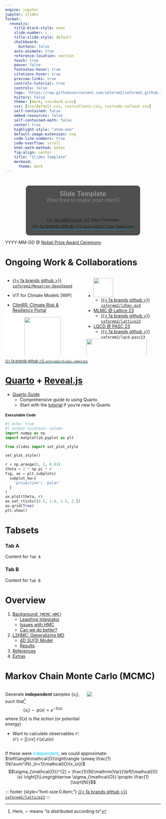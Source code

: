 ```yaml
---
engine: jupyter
jupyter: slides
format:
  revealjs:
    title-block-style: none
    slide-number: c
    title-slide-style: default
    chalkboard:
      buttons: false
    auto-animate: true
    reference-location: section
    touch: true
    pause: false
    footnotes-hover: true
    citations-hover: true
    preview-links: true
    controls-tutorial: true
    controls: false
    logo: "https://raw.githubusercontent.com/saforem2/saforem2.github.io/master/favicon.svg"
    history: false
    theme: [dark, css/dark.scss]
    css: [css/default.css, css/callouts.css, css/code-callout.css]
    self-contained: false
    embed-resources: false
    self-contained-math: false
    center: true
    highlight-style: "atom-one"
    default-image-extension: svg
    code-line-numbers: true
    code-overflow: scroll
    html-math-method: katex
    fig-align: center
    title: "Slides Template"
    mermaid:
      theme: dark
---
```


<!-- # {.title-slide .centeredslide background-iframe="https://saforem2.github.io/grid-worms-animation/" loading="lazy"} -->
# {.centeredslide background-iframe="https://saforem2.github.io/grid-worms-animation/" loading="lazy"}
# {.title-slide .centeredslide background-iframe="https://saforem2.github.io/grid-worms-animation/" loading="lazy"}

::: {style="background-color: rgba(22,22,22,0.75); border-radius: 10px; text-align:center; padding: 0px; padding-left: 1.5em; padding-right: 1.5em; max-width: min-content; min-width: max-content; margin-left: auto; margin-right: auto; padding-top: 0.2em; padding-bottom: 0.2em; line-height: 1.5em!important;"}

[Slide Template]{style="color:#939393; font-size:1.5em; font-weight: bold;"}  
[(feel free to make your own!)]{style="color:#777777; font-size:1.2em; font-weight: bold;"}  
[<br>&nbsp;]{style="padding-bottom: 0.5rem;"}  
[{{< fa solid home >}}](https://samforeman.me) Sam Foreman  
<!-- [Xiao-Yong Jin, James C. Osborn]{.dim-text style="font-size:0.8em;"}   -->
[[{{< fa brands github >}} `saforem2/`](https://github.com/saforem2/)]{style="border-bottom: 0.5px solid #00ccff;"}[[`slide-template`](https://github.com/saforem2/slide-template)]{style="border-bottom: 0.5px solid #00ccff;"}

:::

::: footer

[YYYY-MM-DD @ [Nobel Prize Award Ceremony](https://yeah-right.com)]{.dim-text style="text-align:left;'}

:::

# [Ongoing Work \& Collaborations]{style="color: #1c1c1c"} {.centeredslide background-color=#FCFCFC style="color: #333333;"}

::::::::::::::::::: {.columns}

:::::: {.column width="50%"}

::::: {.callout-note title="Cool Callouts" collapse=false width="100%" style="background-color: #FFFFFF;"}

- [{{< fa brands github >}} `saforem2/Megatron-DeepSpeed`](https://github.com/saforem2/Megatron-DeepSpeed)

:::::


::::: {.callout-important title="Climate Modeling" collapse=false style="background-color: #FFFFFF;"}

- ViT for Climate Models [[WIP]]{.red-text}

- [ClimRR: Climate Risk \& Resiliency Portal](https://disgeoportal.egs.anl.gov/ClimRR/)

::: {.r-stack style="text-align:center;"}
[![](./assets/globe_specific_hum_wind.gif){width="70%"}]{}

[![](./assets/forecast1.png)]{.fragment width="100%" style="margin-top: 1em;"}

[![](./assets/forecast2.png)]{.fragment width="100%" style="margin-top: 2em;"}

[![](./assets/forecast3.png)]{.fragment width="100%" style="margin-top: 2em;"}

:::

:::::

::::::

:::::: {.column width="50%"}

::: {.callout-tip title="Lattice QCD" collapse=false style="width:100%!important;"}

- [![](https://raw.githubusercontent.com/saforem2/l2hmc-qcd/main/assets/logo-small.svg){style="height:3.92rem; margin:unset;"}](https://saforem2.github.io/l2hmc-qcd)
  - [{{< fa brands github >}} `saforem2/l2hmc-qcd`](https://github.com/saforem2/l2hmc-qcd)

- [MLMC @ Lattice 23](https://saforem2.github.io/lattice23)
  - [{{< fa brands github >}} `saforem2/lattice23`](https://github.com/saforem2/lattice23)
- [LQCD @ PASC 23](https://saforem2.github.io/lqcd-pasc23)
  - [{{< fa brands github >}} `saforem2/lqcd-pasc23`](https://github.com/saforem2/lattice23)



![](https://saforem2.github.io/lattice23/assets/SU3/logdet_ridgeplot2.svg){width="90%" style="margin-top: -1rem;"}

:::

::::::

:::::::::::::::::::


::: footer

::: {style="text-align:inherit; color: #222222; font-size: 0.8em;"}

[[{{< fa brands github >}} `saforem2/`](https://github.com/saforem2/)]{style="border-bottom: 0.5px solid #29B6F6; color: #F06292!important;"}[[`slides-template`](https://github.com/saforem2/scaling4science)]{style="border-bottom: 0.5px solid #29B6F6;"}
:::

:::

# [Quarto](https://quarto.org/docs/presentations/revealjs/) + [Reveal.js](https://revealjs.com/)

- [Quarto Guide](https://quarto.org/docs/guide/)
  - Comprehensive guide to using Quarto
  - Start with the [tutorial](https://quarto.org/docs/get-started/) if you're new to Quarto


# Executable Code {style="font-size:0.75rem;"}

```python
#| echo: true
#| output-location: column
import numpy as np
import matplotlib.pyplot as plt

from slides import set_plot_style

set_plot_style()

r = np.arange(0, 2, 0.01)
theta = 2 * np.pi * r
fig, ax = plt.subplots(
  subplot_kw={
    'projection': 'polar'
  }
)
ax.plot(theta, r)
ax.set_rticks([0.5, 1.0, 1.5, 2.])
ax.grid(True)
plt.show()
```

# Tabsets

::: {.panel-tabset}

### Tab A

Content for `Tab A`

### Tab B

Content for `Tab B`

:::


# Overview

1. [Background: `{MCMC,HMC}`](#markov-chain-monte-carlo-mcmc-centeredslide)
    - [Leapfrog Integrator](#leapfrog-integrator-hmc-centeredslide)
    - [Issues with HMC](#sec-issues-with-hmc)
    - [Can we do better?](#sec-can-we-do-better)
2. [L2HMC: Generalizing MD](#sec-l2hmc)
    - [4D $SU(3)$ Model](#sec-su3)
    - [Results](#sec-results)
3. [References](#sec-references)
4. [Extras](#sec-extras)


# Markov Chain Monte Carlo (MCMC) {.centeredslide}

:::: {.columns}

::: {.column width="50%"}

::: {.callout-note title="Goal" style="text-align:left;!important"}
Generate **independent** samples $\{x_{i}\}$, such that[^notation]
$$\{x_{i}\} \sim p(x) \propto e^{-S(x)}$$
where $S(x)$ is the _action_ (or potential energy)
:::

- Want to calculate observables $\mathcal{O}$:  
  $\left\langle \mathcal{O}\right\rangle \propto \int \left[\mathcal{D}x\right]\hspace{4pt} {\mathcal{O}(x)\, p(x)}$

:::

::: {.column width="49%"}
![](https://raw.githubusercontent.com/saforem2/deep-fridays/main/assets/normal_distribution.dark.svg)
:::

::::

If these were <span style="color:#00CCFF;">independent</span>, we could approximate:
  $\left\langle\mathcal{O}\right\rangle \simeq \frac{1}{N}\sum^{N}_{n=1}\mathcal{O}(x_{n})$  
  $$\sigma_{\mathcal{O}}^{2} = \frac{1}{N}\mathrm{Var}{\left[\mathcal{O} (x)
  \right]}\Longrightarrow \sigma_{\mathcal{O}} \propto \frac{1}{\sqrt{N}}$$

[^notation]: Here, $\sim$ means "is distributed according to"

::: footer {style="font-size:0.8em;"}
[{{< fa brands github >}} `saforem2/lattice23`](https://saforem2.github.io/lattice23)
:::

